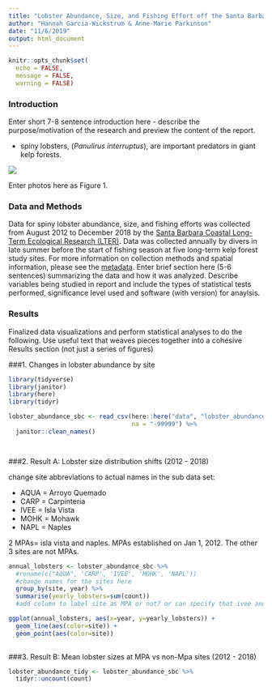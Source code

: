 ```yaml
---
title: "Lobster Abundance, Size, and Fishing Effort off the Santa Barbara Coast"
author: "Hannah Garcia-Wickstrum & Anne-Marie Parkinson"
date: "11/6/2019"
output: html_document
---
```


```r
knitr::opts_chunk$set(
  echo = FALSE,
  message = FALSE,
  warning = FALSE)
```

### Introduction

Enter short 7-8 sentence introduction here - describe the purpose/motivation of the research and preview the content of the report. 

- spiny lobsters, (*Panulirus interruptus*), are important predators in giant kelp forests. 

![](figures/spiny_lobster.jpg)

Enter photos here as Figure 1.

### Data and Methods

Data for spiny lobster abundance, size, and fishing efforts was collected from August 2012 to December 2018 by the [Santa Barbara Coastal Long-Term Ecological Research (LTER)](http://sbc.lternet.edu//index.html). Data was collected annually by divers in late summer before the start of fishing season at five long-term kelp forest study sites. For more information on collection methods and spatial information, please see the [metadata](https://portal.edirepository.org/nis/mapbrowse?scope=knb-lter-sbc&identifier=77&revision=newest). 
Enter brief section here (5-6 sentences) summarizing the data and how it was analyzed. Describe variables being studied in report and include the types of statistical tests performed, significance level used and software (with version) for anaylsis. 

### Results
Finalized data visualizations and perform statistical analyses to do the following. Use useful text that weaves pieces together into a cohesive Results section (not just a series of figures)

###1. Changes in lobster abundance by site

```r
library(tidyverse)
library(janitor)
library(here)
library(tidyr)

lobster_abundance_sbc <- read_csv(here::here("data", "lobster_abundance_sbc_lter.csv"),
                                  na = "-99999") %>%
  janitor::clean_names() 




```


###2. Result A: Lobster size distribution shifts (2012 - 2018)

change site abbreviations to actual names in the sub data set:

- AQUA = Arroyo Quemado
- CARP = Carpinteria
- IVEE = Isla Vista
- MOHK = Mohawk
- NAPL = Naples

2 MPAs= isla vista and naples. MPAs established on Jan 1, 2012. The other 3 sites are not MPAs. 

```r
annual_lobsters <- lobster_abundance_sbc %>% 
  #rename(c("AQUA", 'CARP', 'IVEE', 'MOHK', 'NAPL'))
  #change names for the sites here
  group_by(site, year) %>% 
  summarise(yearly_lobsters=sum(count))
  #add column to label site as MPA or not? or can specify that ivee and napl are mpas in the graph code  

ggplot(annual_lobsters, aes(x=year, y=yearly_lobsters)) +
  geom_line(aes(color=site)) +
  geom_point(aes(color=site))
  
```


###3. Result B: Mean lobster sizes at MPA vs non-Mpa sites (2012 - 2018)

```r
lobster_abundance_tidy <- lobster_abundance_sbc %>%
  tidyr::uncount(count) 
```

